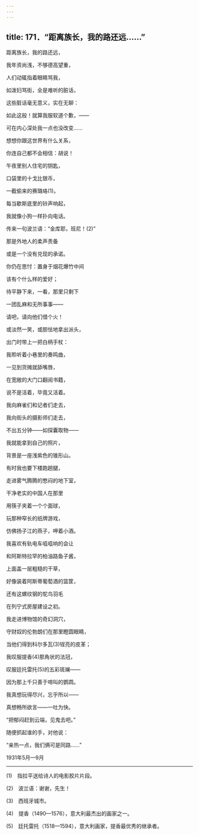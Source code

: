 ```yaml
---
---
---
```

title: 171．“距离族长，我的路还远……”
---




距离族长，我的路还远，

我年资尚浅，不够德高望重，

人们动辄指着眼睛骂我，

如泼妇骂街，全是难听的脏话，

这些脏话毫无意义，实在无聊：

如此这般！就算我服软道个歉，——

可在内心深处我一点也没改变……

想想你跟这世界有什么关系，

你连自己都不会相信：胡说！

午夜里别人住宅的钥匙，

口袋里的十戈比银币，

一截偷来的赛璐珞(1)。

每当歇斯底里的铃声响起，

我就像小狗一样扑向电话。

传来一句波兰语：“金库耶，班尼！(2)”

那是外地人的柔声责备

或是一个没有兑现的承诺。

你仍在思忖：置身于烟花爆竹中间

该有个什么样的爱好；

待平静下来，一看，那里只剩下

一团乱麻和无所事事——

请吧，请向他们借个火！

或淡然一笑，或胆怯地拿出派头，

出门时带上一把白柄手杖：

我聆听着小巷里的奏鸣曲，

一见到货摊就舔嘴唇，

在宽敞的大门口翻阅书籍，

说不是活着，毕竟又活着。

我向麻雀们和记者们走去，

我向街头的摄影师们走去，

不出五分钟——如探囊取物——

我就能拿到自己的照片，

背景是一座浅紫色的锥形山。

有时我也要下楼跑趟腿，

走进雾气腾腾的憋闷的地下室，

干净老实的中国人在那里

用筷子夹着一个个面球，

玩那种窄长的纸牌游戏，

仿佛扬子江的燕子，呷着小酒。

我喜欢有轨电车嗞嗞响的会让

和阿斯特拉罕的柏油路鱼子酱，

上面盖一层粗糙的干草，

好像装着阿斯蒂葡萄酒的篮筐，

还有这螺纹钢的鸵鸟羽毛

在列宁式房屋建设之初。

我走进博物馆的奇幻洞穴，

守财奴的伦勃朗们在那里瞪圆眼睛，

当他们得到科尔多瓦(3)锃亮的皮革；

我叹服提香(4)那角状的法冠，

叹服廷托雷托(5)的五彩斑斓——

因为那上千只善于啼叫的鹦鹉。

我真想玩得尽兴，忘乎所以——

真想畅所欲言——一吐为快。

“把郁闷赶到云端，见鬼去吧。”

随便抓起谁的手，对他说：

“亲热一点，我们俩可是同路……”

1931年5月—9月



* * *



(1)　指拉平送给诗人的电影胶片片段。

(2)　波兰语：谢谢，先生！

(3)　西班牙城市。

(4)　提香（1490—1576），意大利最杰出的画家之一。

(5)　廷托雷托（1518—1594），意大利画家，提香最优秀的继承者。